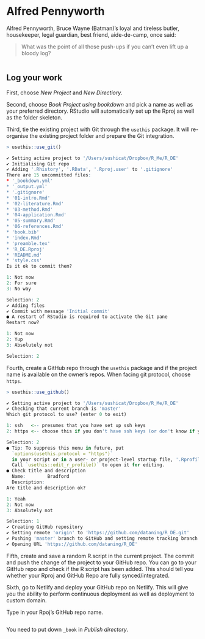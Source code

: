 #  Alfred Pennyworth

Alfred Pennyworth, Bruce Wayne (Batman)'s loyal and tireless butler, housekeeper, legal guardian, best friend, aide-de-camp, once said: 

> What was the point of all those push-ups if you can’t even lift up a bloody log?

<div><center>
<img src="https://i.pinimg.com/originals/eb/dd/2c/ebdd2cf2cbdaa22a113d4998fb6230f4.gif" alt="">
</center></div>  

## Log your work

First, choose _New Project_ and _New Directiory_. 

Second, choose _Book Project using bookdown_ and pick a name as well as your preferred directory. RStudio will automatically set up the Rproj as well as the folder skeleton. 

Third, tie the existing project with Git through the `usethis` package. It will re-organise the existing project folder and prepare the Git integration. 
```r
> usethis::use_git()

✔ Setting active project to '/Users/sushicat/Dropbox/R_Me/R_DE'
✔ Initialising Git repo
✔ Adding '.Rhistory', '.RData', '.Rproj.user' to '.gitignore'
There are 15 uncommitted files:
* '_bookdown.yml'
* '_output.yml'
* '.gitignore'
* '01-intro.Rmd'
* '02-literature.Rmd'
* '03-method.Rmd'
* '04-application.Rmd'
* '05-summary.Rmd'
* '06-references.Rmd'
* 'book.bib'
* 'index.Rmd'
* 'preamble.tex'
* 'R_DE.Rproj'
* 'README.md'
* 'style.css'
Is it ok to commit them?

1: Not now
2: For sure
3: No way

Selection: 2
✔ Adding files
✔ Commit with message 'Initial commit'
● A restart of RStudio is required to activate the Git pane
Restart now?

1: Not now
2: Yup
3: Absolutely not

Selection: 2
```

Fourth, create a GitHub repo through the `usethis` package and if the project name is available on the owner's repos. When facing git protocol, choose `https`. 
```r
> usethis::use_github()

✔ Setting active project to '/Users/sushicat/Dropbox/R_Me/R_DE'
✔ Checking that current branch is 'master'
Which git protocol to use? (enter 0 to exit) 

1: ssh   <-- presumes that you have set up ssh keys
2: https <-- choose this if you don't have ssh keys (or don't know if you do)

Selection: 2
● Tip: To suppress this menu in future, put
  `options(usethis.protocol = "https")`
  in your script or in a user- or project-level startup file, '.Rprofile'.
  Call `usethis::edit_r_profile()` to open it for editing.
● Check title and description
  Name:        Bradford
  Description: 
Are title and description ok?

1: Yeah
2: Not now
3: Absolutely not

Selection: 1
✔ Creating GitHub repository
✔ Setting remote 'origin' to 'https://github.com/dataning/R_DE.git'
✔ Pushing 'master' branch to GitHub and setting remote tracking branch
✔ Opening URL 'https://github.com/dataning/R_DE'
```

Fifth, create and save a random R.script in the current project. The commit and push the change of the project to your GitHub repo. You can go to your GitHub repo and check if the R script has been added. This should tell you whether your Rproj and GitHub Repo are fully synced/integrated. 

Sixth, go to Netlify and deploy your GitHub repo on Netlify. This will give you the ability to perform continuous deployment as well as deployment to custom domain.  

Type in your Rpoj's GitHub repo name.

<div><center>
<img src="https://www.dropbox.com/s/utlllr7julm7w74/Screenshot%202019-11-27%2013.00.55.png?raw=1" alt="">
</center></div>  

You need to put down `_book` in _Publish directory_.

<div><center>
<img src="https://www.dropbox.com/s/y7cmgjintbbqiao/Screenshot%202019-11-27%2013.08.36.png?raw=1" alt="">
</center></div> 

